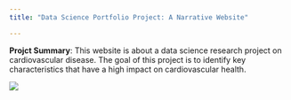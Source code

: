 ```yaml
---
title: "Data Science Portfolio Project: A Narrative Website"

---
```


**Projct Summary**: This website is about a data science research project on cardiovascular disease. The goal of this project is to identify key characteristics that have a high impact on cardiovascular health.


![](./Image/Heart-diseases.jpg)